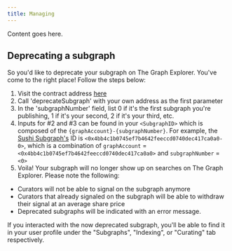 ```yaml
---
title: Managing
---
```


Content goes here.

## Deprecating a subgraph

So you'd like to deprecate your subgraph on The Graph Explorer. You've come to the right place! Follow the steps below:

1. Visit the contract address [here](https://etherscan.io/address/0xadca0dd4729c8ba3acf3e99f3a9f471ef37b6825#writeProxyContract)
2. Call 'deprecateSubgraph' with your own address as the first parameter
3. In the 'subgraphNumber' field, list 0 if it's the first subgraph you're publishing, 1 if it's your second, 2 if it's your third, etc.
4. Inputs for #2 and #3 can be found in your `<SubgraphID>` which is composed of the `{graphAccount}-{subgraphNumber}`. For example, the [Sushi Subgraph's](https://thegraph.com/explorer/subgraph?id=0x4bb4c1b0745ef7b4642feeccd0740dec417ca0a0-0&version=0x4bb4c1b0745ef7b4642feeccd0740dec417ca0a0-0-0&view=Overview) ID is `<0x4bb4c1b0745ef7b4642feeccd0740dec417ca0a0-0>`,
   which is a combination of `graphAccount` = `<0x4bb4c1b0745ef7b4642feeccd0740dec417ca0a0>` and `subgraphNumber` = `<0>`
5. Voila! Your subgraph will no longer show up on searches on The Graph Explorer. Please note the following:

- Curators will not be able to signal on the subgraph anymore
- Curators that already signaled on the subgraph will be able to withdraw their signal at an average share price
- Deprecated subgraphs will be indicated with an error message.

If you interacted with the now deprecated subgraph, you'll be able to find it in your user profile under the "Subgraphs", "Indexing", or "Curating" tab respectively.
